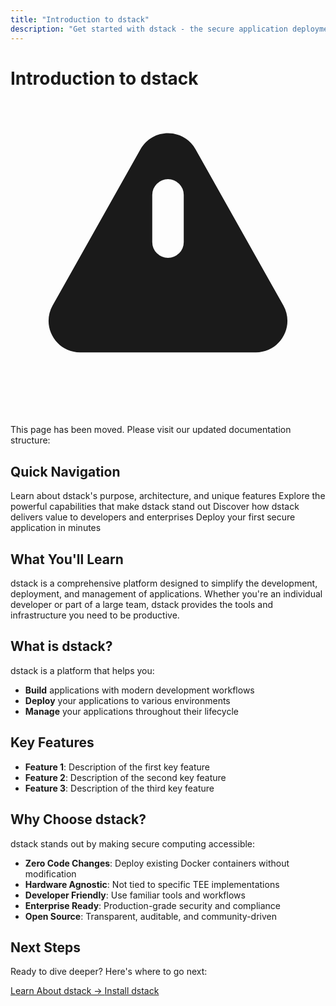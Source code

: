```yaml
---
title: "Introduction to dstack"
description: "Get started with dstack - the secure application deployment platform"
---
```


# Introduction to dstack

<div className="bg-yellow-50 border-l-4 border-yellow-400 p-4 mb-6">
  <div className="flex">
    <div className="flex-shrink-0">
      <svg className="h-5 w-5 text-yellow-400" viewBox="0 0 20 20" fill="currentColor">
        <path fillRule="evenodd" d="M8.257 3.099c.765-1.36 2.722-1.36 3.486 0l5.58 9.92c.75 1.334-.213 2.98-1.742 2.98H4.42c-1.53 0-2.493-1.646-1.743-2.98l5.58-9.92zM11 13a1 1 0 11-2 0 1 1 0 012 0zm-1-8a1 1 0 00-1 1v3a1 1 0 002 0V6a1 1 0 00-1-1z" clipRule="evenodd" />
      </svg>
    </div>
    <div className="ml-3">
      <p className="text-sm text-yellow-700">
        This page has been moved. Please visit our updated documentation structure:
      </p>
    </div>
  </div>
</div>

## Quick Navigation

<CardGroup cols={2}>
  <Card title="What is dstack?" icon="info-circle" href="/overview/what-is-dstack">
    Learn about dstack's purpose, architecture, and unique features
  </Card>
  <Card title="Key Features" icon="star" href="/overview/key-features">
    Explore the powerful capabilities that make dstack stand out
  </Card>
  <Card title="Benefits" icon="chart-line" href="/overview/benefits">
    Discover how dstack delivers value to developers and enterprises
  </Card>
  <Card title="Quick Start" icon="rocket" href="/getting-started/first-deployment">
    Deploy your first secure application in minutes
  </Card>
</CardGroup>

## What You'll Learn

dstack is a comprehensive platform designed to simplify the development, deployment, and management of applications. Whether you're an individual developer or part of a large team, dstack provides the tools and infrastructure you need to be productive.

## What is dstack?

dstack is a platform that helps you:

- **Build** applications with modern development workflows
- **Deploy** your applications to various environments
- **Manage** your applications throughout their lifecycle

## Key Features

- **Feature 1**: Description of the first key feature
- **Feature 2**: Description of the second key feature
- **Feature 3**: Description of the third key feature

## Why Choose dstack?

dstack stands out by making secure computing accessible:

- **Zero Code Changes**: Deploy existing Docker containers without modification
- **Hardware Agnostic**: Not tied to specific TEE implementations
- **Developer Friendly**: Use familiar tools and workflows
- **Enterprise Ready**: Production-grade security and compliance
- **Open Source**: Transparent, auditable, and community-driven

## Next Steps

Ready to dive deeper? Here's where to go next:

<div className="mt-6 flex gap-4">
  <a href="/overview/what-is-dstack" className="bg-blue-600 text-white px-6 py-3 rounded-lg hover:bg-blue-700">
    Learn About dstack →
  </a>
  <a href="/getting-started/installation" className="bg-gray-200 text-gray-800 px-6 py-3 rounded-lg hover:bg-gray-300">
    Install dstack
  </a>
</div>

